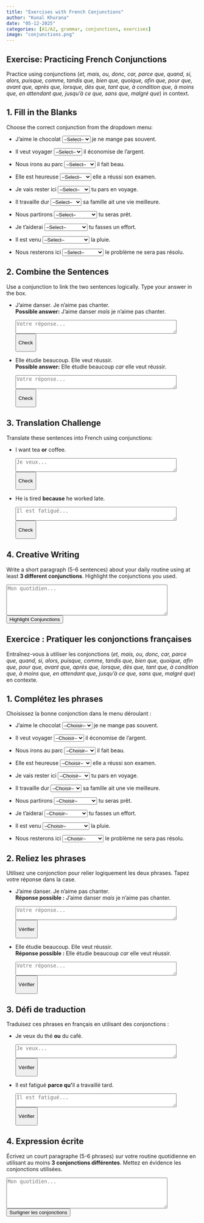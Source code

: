```yaml
---
title: "Exercises with French Conjunctions"
author: "Kunal Khurana"
date: "05-12-2025"
categories: [A1/A2, grammar, conjunctions, exercises]
image: "conjunctions.png"
---
```


::: {.content-visible when-profile="english"}

# Exercise: Practicing French Conjunctions

Practice using conjunctions (*et, mais, ou, donc, car, parce que, quand, si, alors, puisque, comme, tandis que, bien que, quoique, afin que, pour que, avant que, après que, lorsque, dès que, tant que, à condition que, à moins que, en attendant que, jusqu'à ce que, sans que, malgré que*) in context.

## 1. Fill in the Blanks
Choose the correct conjunction from the dropdown menu:

- J'aime le chocolat <select onchange="checkConjunction(this, 'mais')">
    <option value="">--Select--</option>
    <option value="et">et</option>
    <option value="mais">mais</option>
    <option value="ou">ou</option>
</select> je ne mange pas souvent.  
<span class="feedback"></span>

- Il veut voyager <select onchange="checkConjunction(this, 'donc')">
    <option value="">--Select--</option>
    <option value="donc">donc</option>
    <option value="car">car</option>
    <option value="quand">quand</option>
</select> il économise de l'argent.  
<span class="feedback"></span>

- Nous irons au parc <select onchange="checkConjunction(this, 'si')">
    <option value="">--Select--</option>
    <option value="si">si</option>
    <option value="quand">quand</option>
    <option value="parce que">parce que</option>
</select> il fait beau.  
<span class="feedback"></span>

- Elle est heureuse <select onchange="checkConjunction(this, 'parce que')">
    <option value="">--Select--</option>
    <option value="parce que">parce que</option>
    <option value="alors">alors</option>
    <option value="comme">comme</option>
</select> elle a réussi son examen.  
<span class="feedback"></span>

- Je vais rester ici <select onchange="checkConjunction(this, 'tandis que')">
    <option value="">--Select--</option>
    <option value="tandis que">tandis que</option>
    <option value="bien que">bien que</option>
    <option value="quoique">quoique</option>
</select> tu pars en voyage.  
<span class="feedback"></span>

- Il travaille dur <select onchange="checkConjunction(this, 'afin que')">
    <option value="">--Select--</option>
    <option value="afin que">afin que</option>
    <option value="pour que">pour que</option>
    <option value="avant que">avant que</option>
</select> sa famille ait une vie meilleure.  
<span class="feedback"></span>

- Nous partirons <select onchange="checkConjunction(this, 'dès que')">
    <option value="">--Select--</option>
    <option value="dès que">dès que</option>
    <option value="tant que">tant que</option>
    <option value="à condition que">à condition que</option>
</select> tu seras prêt.  
<span class="feedback"></span>

- Je t'aiderai <select onchange="checkConjunction(this, 'à condition que')">
    <option value="">--Select--</option>
    <option value="à condition que">à condition que</option>
    <option value="à moins que">à moins que</option>
    <option value="sans que">sans que</option>
</select> tu fasses un effort.  
<span class="feedback"></span>

- Il est venu <select onchange="checkConjunction(this, 'malgré que')">
    <option value="">--Select--</option>
    <option value="malgré que">malgré que</option>
    <option value="sans que">sans que</option>
    <option value="en attendant que">en attendant que</option>
</select> la pluie.  
<span class="feedback"></span>

- Nous resterons ici <select onchange="checkConjunction(this, 'tant que')">
    <option value="">--Select--</option>
    <option value="tant que">tant que</option>
    <option value="jusqu'à ce que">jusqu'à ce que</option>
    <option value="avant que">avant que</option>
</select> le problème ne sera pas résolu.  
<span class="feedback"></span>

## 2. Combine the Sentences
Use a conjunction to link the two sentences logically. Type your answer in the box.

- J'aime danser. Je n'aime pas chanter.  
  **Possible answer:** J'aime danser *mais* je n'aime pas chanter.  
  <textarea placeholder="Votre réponse..." rows="2" cols="50"></textarea>  
  <button onclick="checkCombination(this.previousElementSibling, 'mais')">Check</button>  
  <span class="feedback"></span>

- Elle étudie beaucoup. Elle veut réussir.  
  **Possible answer:** Elle étudie beaucoup *car* elle veut réussir.  
  <textarea placeholder="Votre réponse..." rows="2" cols="50"></textarea>  
  <button onclick="checkCombination(this.previousElementSibling, 'car')">Check</button>  
  <span class="feedback"></span>

## 3. Translation Challenge

Translate these sentences into French using conjunctions:

- I want tea **or** coffee.  
  <textarea placeholder="Je veux..." rows="2" cols="50"></textarea>  
  <button onclick="checkTranslation(this.previousElementSibling, 'Je veux du thé ou du café.')">Check</button>  
  <span class="feedback"></span>

- He is tired **because** he worked late.  
  <textarea placeholder="Il est fatigué..." rows="2" cols="50"></textarea>  
  <button onclick="checkTranslation(this.previousElementSibling, 'Il est fatigué parce qu’il a travaillé tard.')">Check</button>  
  <span class="feedback"></span>

## 4. Creative Writing

Write a short paragraph (5-6 sentences) about your daily routine using at least **3 different conjunctions**. Highlight the conjunctions you used.

<textarea placeholder="Mon quotidien..." rows="5" cols="50"></textarea>  
<button onclick="highlightConjunctions(this.previousElementSibling)">Highlight Conjunctions</button>  
<div class="feedback"></div>


:::

::: {.content-visible when-profile="french"}

# Exercice : Pratiquer les conjonctions françaises

Entraînez-vous à utiliser les conjonctions (*et, mais, ou, donc, car, parce que, quand, si, alors, puisque, comme, tandis que, bien que, quoique, afin que, pour que, avant que, après que, lorsque, dès que, tant que, à condition que, à moins que, en attendant que, jusqu'à ce que, sans que, malgré que*) en contexte.

## 1. Complétez les phrases
Choisissez la bonne conjonction dans le menu déroulant :

- J'aime le chocolat <select onchange="checkConjunction(this, 'mais')">
  <option value="">--Choisir--</option>
  <option value="et">et</option>
  <option value="mais">mais</option>
  <option value="ou">ou</option>
</select> je ne mange pas souvent.  
<span class="feedback"></span>

- Il veut voyager <select onchange="checkConjunction(this, 'donc')">
  <option value="">--Choisir--</option>
  <option value="donc">donc</option>
  <option value="car">car</option>
  <option value="quand">quand</option>
</select> il économise de l'argent.  
<span class="feedback"></span>

- Nous irons au parc <select onchange="checkConjunction(this, 'si')">
  <option value="">--Choisir--</option>
  <option value="si">si</option>
  <option value="quand">quand</option>
  <option value="parce que">parce que</option>
</select> il fait beau.  
<span class="feedback"></span>

- Elle est heureuse <select onchange="checkConjunction(this, 'parce que')">
  <option value="">--Choisir--</option>
  <option value="parce que">parce que</option>
  <option value="alors">alors</option>
  <option value="comme">comme</option>
</select> elle a réussi son examen.  
<span class="feedback"></span>

- Je vais rester ici <select onchange="checkConjunction(this, 'tandis que')">
  <option value="">--Choisir--</option>
  <option value="tandis que">tandis que</option>
  <option value="bien que">bien que</option>
  <option value="quoique">quoique</option>
</select> tu pars en voyage.  
<span class="feedback"></span>

- Il travaille dur <select onchange="checkConjunction(this, 'afin que')">
  <option value="">--Choisir--</option>
  <option value="afin que">afin que</option>
  <option value="pour que">pour que</option>
  <option value="avant que">avant que</option>
</select> sa famille ait une vie meilleure.  
<span class="feedback"></span>

- Nous partirons <select onchange="checkConjunction(this, 'dès que')">
  <option value="">--Choisir--</option>
  <option value="dès que">dès que</option>
  <option value="tant que">tant que</option>
  <option value="à condition que">à condition que</option>
</select> tu seras prêt.  
<span class="feedback"></span>

- Je t'aiderai <select onchange="checkConjunction(this, 'à condition que')">
  <option value="">--Choisir--</option>
  <option value="à condition que">à condition que</option>
  <option value="à moins que">à moins que</option>
  <option value="sans que">sans que</option>
</select> tu fasses un effort.  
<span class="feedback"></span>

- Il est venu <select onchange="checkConjunction(this, 'malgré que')">
  <option value="">--Choisir--</option>
  <option value="malgré que">malgré que</option>
  <option value="sans que">sans que</option>
  <option value="en attendant que">en attendant que</option>
</select> la pluie.  
<span class="feedback"></span>

- Nous resterons ici <select onchange="checkConjunction(this, 'tant que')">
  <option value="">--Choisir--</option>
  <option value="tant que">tant que</option>
  <option value="jusqu'à ce que">jusqu'à ce que</option>
  <option value="avant que">avant que</option>
</select> le problème ne sera pas résolu.  
<span class="feedback"></span>

## 2. Reliez les phrases
Utilisez une conjonction pour relier logiquement les deux phrases. Tapez votre réponse dans la case.

- J'aime danser. Je n'aime pas chanter.  
  **Réponse possible :** J'aime danser *mais* je n'aime pas chanter.  
  <textarea placeholder="Votre réponse..." rows="2" cols="50"></textarea>  
  <button onclick="checkCombination(this.previousElementSibling, 'mais')">Vérifier</button>  
  <span class="feedback"></span>

- Elle étudie beaucoup. Elle veut réussir.  
  **Réponse possible :** Elle étudie beaucoup *car* elle veut réussir.  
  <textarea placeholder="Votre réponse..." rows="2" cols="50"></textarea>  
  <button onclick="checkCombination(this.previousElementSibling, 'car')">Vérifier</button>  
  <span class="feedback"></span>

## 3. Défi de traduction

Traduisez ces phrases en français en utilisant des conjonctions :

- Je veux du thé **ou** du café.  
  <textarea placeholder="Je veux..." rows="2" cols="50"></textarea>  
  <button onclick="checkTranslation(this.previousElementSibling, 'Je veux du thé ou du café.')">Vérifier</button>  
  <span class="feedback"></span>

- Il est fatigué **parce qu’**il a travaillé tard.  
  <textarea placeholder="Il est fatigué..." rows="2" cols="50"></textarea>  
  <button onclick="checkTranslation(this.previousElementSibling, 'Il est fatigué parce qu’il a travaillé tard.')">Vérifier</button>  
  <span class="feedback"></span>

## 4. Expression écrite

Écrivez un court paragraphe (5-6 phrases) sur votre routine quotidienne en utilisant au moins **3 conjonctions différentes**. Mettez en évidence les conjonctions utilisées.

<textarea placeholder="Mon quotidien..." rows="5" cols="50"></textarea>  
<button onclick="highlightConjunctions(this.previousElementSibling)">Surligner les conjonctions</button>  
<div class="feedback"></div>

<script>
// Function to check dropdown answers
function checkConjunction(selectElement, correctAnswer) {
  const userAnswer = selectElement.value.trim();
  const feedback = selectElement.nextElementSibling;
  if (userAnswer === correctAnswer) {
    feedback.textContent = "✓ Correct!";
    feedback.style.color = "green";
  } else if (userAnswer) {
    feedback.textContent = "✗ Try again!";
    feedback.style.color = "red";
  }
}

// Function to check combined sentences
function checkCombination(textareaElement, requiredConjunction) {
  const userText = textareaElement.value.trim().toLowerCase();
  const feedback = textareaElement.nextElementSibling.nextElementSibling;
  if (userText.includes(requiredConjunction)) {
    feedback.textContent = "✓ Good job!";
    feedback.style.color = "green";
  } else {
    feedback.textContent = `✗ Use the conjunction "${requiredConjunction}" to connect the ideas.`;
    feedback.style.color = "red";
  }
}

// Function to check translations
function checkTranslation(textareaElement, correctAnswer) {
  const userText = textareaElement.value.trim().toLowerCase();
  const feedback = textareaElement.nextElementSibling.nextElementSibling;
  if (userText === correctAnswer.toLowerCase()) {
    feedback.textContent = "✓ Perfect!";
    feedback.style.color = "green";
  } else {
    feedback.textContent = `✓ Suggested answer: "${correctAnswer}"`;
    feedback.style.color = "blue";
  }
}

// Function to highlight conjunctions in creative writing
function highlightConjunctions(textareaElement) {
const conjunctions = [
    "et", "mais", "ou", "donc", "car", "parce que", "quand", "si", 
    "alors", "puisque", "comme", "tandis que", "bien que", "quoique", 
    "afin que", "pour que", "avant que", "après que", "lorsque", 
    "dès que", "tant que", "à condition que", "à moins que", 
    "en attendant que", "jusqu'à ce que", "sans que", "malgré que"
];
  const userText = textareaElement.value;
  let highlightedText = userText;
  conjunctions.forEach(conj => {
    const regex = new RegExp(`\\b${conj}\\b`, "gi");
    highlightedText = highlightedText.replace(regex, `<span style="background-color: yellow">${conj}</span>`);
  });
  const feedback = textareaElement.nextElementSibling.nextElementSibling;
  feedback.innerHTML = "<strong>Conjunctions used:</strong><br>" + highlightedText;
}


// Function to check dropdown answers
function checkConjunction(selectElement, correctAnswer) {
  const userAnswer = selectElement.value.trim();
  const feedback = selectElement.nextElementSibling;
  if (userAnswer === correctAnswer) {
    feedback.textContent = "✓ Correct!";
    feedback.style.color = "green";
  } else if (userAnswer) {
    feedback.textContent = "✗ Try again!";
    feedback.style.color = "red";
  }
}

// Function to check combined sentences
function checkCombination(textareaElement, requiredConjunction) {
  const userText = textareaElement.value.trim().toLowerCase();
  const feedback = textareaElement.nextElementSibling.nextElementSibling;
  if (userText.includes(requiredConjunction)) {
    feedback.textContent = "✓ Good job!";
    feedback.style.color = "green";
  } else {
    feedback.textContent = `✗ Use the conjunction "${requiredConjunction}" to connect the ideas.`;
    feedback.style.color = "red";
  }
}

// Function to check translations
function checkTranslation(textareaElement, correctAnswer) {
  const userText = textareaElement.value.trim().toLowerCase();
  const feedback = textareaElement.nextElementSibling.nextElementSibling;
  if (userText === correctAnswer.toLowerCase()) {
    feedback.textContent = "✓ Perfect!";
    feedback.style.color = "green";
  } else {
    feedback.textContent = `✓ Suggested answer: "${correctAnswer}"`;
    feedback.style.color = "blue";
  }
}

// Function to highlight conjunctions in creative writing
function highlightConjunctions(textareaElement) {
const conjunctions = [
    "et", "mais", "ou", "donc", "car", "parce que", "quand", "si", 
    "alors", "puisque", "comme", "tandis que", "bien que", "quoique", 
    "afin que", "pour que", "avant que", "après que", "lorsque", 
    "dès que", "tant que", "à condition que", "à moins que", 
    "en attendant que", "jusqu'à ce que", "sans que", "malgré que"
];
  const userText = textareaElement.value;
  let highlightedText = userText;
  conjunctions.forEach(conj => {
    const regex = new RegExp(`\\b${conj}\\b`, "gi");
    highlightedText = highlightedText.replace(regex, `<span style="background-color: yellow">${conj}</span>`);
  });
  const feedback = textareaElement.nextElementSibling.nextElementSibling;
  feedback.innerHTML = "<strong>Conjunctions used:</strong><br>" + highlightedText;
}
</script>

:::

